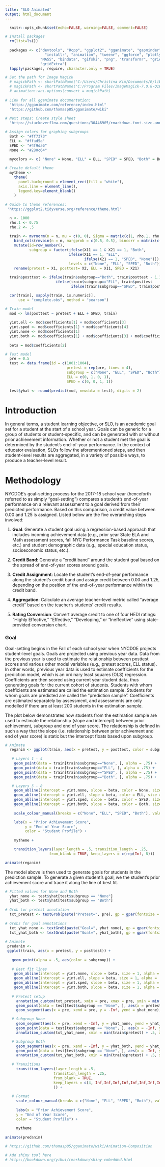 ```yaml
---
title: "SLO Animated"
output: html_document
---
```


```r

  knitr::opts_chunk$set(echo=FALSE, warning=FALSE, comment=FALSE)

# Install packages
  rm(list=ls())
  
  packages <- c("devtools", "Rcpp", "ggplot2", "gganimate", "gapminder", "dplyr", 
                  "installr", "animation", "tweenr", "ggforce", "plotly", "tidyr", 
                "MASS", "bindata", "gifski", "png", "transformr", "grid", "magick",
                "gridExtra")
  lapply(packages, require, character.only = TRUE)

# Set the path for Image Magick
  # magickPath <- shortPathName("C:/Users/Christina Kim/Documents/R/library/ImageMagick-7.0.8-Q16/magick.exe")
  # magickPath <- shortPathName("C:/Program Files/ImageMagick-7.0.8-Q16/magick.exe")
  # animation::ani.options(convert = magickPath)
  
# Link for all gganimate documentation:
  "https://gganimate.com/reference/index.html"
  "https://github.com/thomasp85/gganimate/wiki"
  
# Next steps: Create style sheet
  "https://stackoverflow.com/questions/30446905/rmarkdown-font-size-and-header/30447045"

```
```r

# Assign colors for graphing subgroups 
  Both <- "#ff7373"
  ELL <- "#ffad5a" 
  SPED <- "#4f9da6"
  None <- "#280c64" 
    
  mycolors <- c( "None" = None, "ELL" = ELL, "SPED" = SPED, "Both" = Both)

# Create default theme    
  mytheme <-
    theme(
      panel.background = element_rect(fill = "white"), 
      axis.line = element_line(),
      legend.key=element_blank()
    )
    
# Guide to theme references:
 "https://ggplot2.tidyverse.org/reference/theme.html"
```
```r

  n <- 1000
  rho.1 <- 0.75
  rho.2 <- .5
    
  train <- mvrnorm(n = n, mu = c(0, 0), Sigma = matrix(c(1, rho.1, rho.1, 1), nrow = 2), empirical = TRUE) %>% data.frame() %>%
    bind_cols(rmvbin(n = n, margprob = c(0.5, 0.5), bincorr = matrix(c(1, rho.2,rho.2, 1), ncol = 2)) %>% data.frame()) %>%
    mutate(id=row_number(),
           subgroup = factor(ifelse(X11 == 1 & X21 == 1, "Both", 
                             ifelse(X11 == 1, "ELL", 
                                    ifelse(X21 == 1, "SPED", "None"))),
                             levels = c("None", "ELL", "SPED", "Both"))) %>%
    rename(pretest = X1, posttest= X2, ELL = X11, SPED = X21) 
  
  train$posttest <- ifelse(train$subgroup=="Both", train$posttest - 1.15, 
                       ifelse(train$subgroup=="ELL", train$posttest - .65,
                              ifelse(train$subgroup=="SPED", train$posttest - .85, train$posttest)))

  cor(train[, sapply(train, is.numeric)],
      use = "complete.obs", method = "pearson")
```
```r
# Train model
  mod <- lm(posttest ~ pretest + ELL + SPED, train)
  
  yint.ell <- mod$coefficients[1] + mod$coefficients[3]
  yint.sped <- mod$coefficients[1] + mod$coefficients[4]
  yint.none <- mod$coefficients[1]
  yint.both <- mod$coefficients[1] + mod$coefficients[3] + mod$coefficients[4]
  
  beta = mod$coefficients[2]

# Test model
  pre = 0.5
  test <- data.frame(id = c(1001:1004), 
                            pretest = rep(pre, times = 4), 
                            subgroup = c("None", "ELL", "SPED", "Both"), 
                            ELL = c(0, 1, 0, 1), 
                            SPED = c(0, 0, 1, 1))
                     
  test$yhat <- round(predict(mod, newdata = test), digits = 2)
```

# Introduction
In general terms, a student learning objective, or SLO, is an academic goal set for a student at the start of a school
year. Goals can be generic for a group of students or student-specific, and can be generated with or without prior
achievement information. Whether or not a student met the goal is determined by the student's end-of-year
performance. In the context of educator evaluation, SLOs follow the aforementioned steps, and then student-level
results are aggregated, in a variety of possible ways, to produce a teacher-level result.

# Methodology
NYCDOE's goal-setting process for the 2017-18 school year (henceforth referred to as simply "goal-setting")
compares a student's end-of-year performance on a relevant assessment to a goal derived from their predicted
performance. Based on this comparison, a credit value between 0.00 and 1.25 is assigned. Listed below are the five
overarching steps involved:

1. **Goal**: Generate a student goal using a regression-based approach that includes incoming achievement data (e.g., prior year State ELA and Math assessment scores, fall NYC Performance Task baseline scores, etc.) and student demographic data (e.g., special education status, socioeconomic status, etc.).

2. **Credit Band**: Generate a "credit band" around the student goal based on the spread of end-of-year scores around goals.

3. **Credit Assignment**: Locate the student's end-of-year performance along the student's credit band and assign credit between 0.00 and 1.25, depending on the position of the end-of-year performance within the credit band.

4. **Aggregation**: Calculate an average teacher-level metric called "average credit" based on the teacher's students' credit results.
5. **Rating Conversion**: Convert average credit to one of four HEDI ratings: "Highly Effective," "Effective," "Developing," or "Ineffective" using state-provided conversion chart.

### Goal
Goal-setting begins in the Fall of each school year when NYCDOE projects student-level goals. Goals are projected using previous year data. Data from the previous year is used to estimate the relationship between posttest scores and various other model variables (e.g., pretest scores, ELL status). In other words, previous year data is used to estimate coefficients for the prediction model, which is an ordinary least squares (OLS) regression. Coefficients are then scored using current year student data, thus generating goals for the current cohort of students. Students with whom coefficients are estimated are called the estimation sample. Students for whom goals are predicted are called the "prediction sample". Coefficients are estimated separately by assessment, and assessments are only modelled if there are at least 200 students in the estimation sample. 

The plot below demonstrates how students from the estimation sample are used to estimate the relationship (slope and intercept) between prior achievement, subgroup and end of year score. The relationship is defined in such a way that the slope (i.e. relationship between prior achivement and end of year score) is static but the intercept floats based upon subgroup. 
```r
# Animate  
  reganim <- ggplot(train, aes(x = pretest, y = posttest, color = subgroup)) +
    
   # Layers 1 - 4
    geom_point(data = train[train$subgroup=="None", ], alpha = .75) +
    geom_point(data = train[train$subgroup=="ELL", ], alpha = .75) +
    geom_point(data = train[train$subgroup=="SPED", ], alpha = .75) +
    geom_point(data = train[train$subgroup=="Both", ], alpha = .75) + 

   # Layers 5 - 8
    geom_abline(intercept = yint.none, slope = beta, color = None, size = 1) +
    geom_abline(intercept = yint.ell, slope = beta, color = ELL, size = 1) +
    geom_abline(intercept = yint.sped, slope = beta, color = SPED, size = 1) +
    geom_abline(intercept = yint.both, slope = beta, color = Both, size = 1) +
    
    scale_colour_manual(breaks = c("None", "ELL", "SPED", "Both"), values = mycolors) + 

    labs(x = "Prior Achievement Score",
         y = "End of Year Score",
         color = "Student Profile") + 
    
    mytheme +

    transition_layers(layer_length = .5, transition_length = .25,
                    from_blank = TRUE, keep_layers = c(rep(Inf, 8))) 

animate(reganim)
```

The model above is then used to generate goals for students in the prediction sample. To generate a given student's goal, we the student's prior achievement score and trace it along the line of best fit.
```r
# Fitted values for None and Both
  yhat_none <- test$yhat[test$subgroup == "None"]
  yhat_both <- test$yhat[test$subgroup == "Both"]
  
# Grob for pretest annotation
  txt_pretest <- textGrob(paste("Pretest=", pre), gp = gpar(fontsize = 9, fontface = "bold"))
  
# Grobs for goal annotations  
  txt_yhat_none <- textGrob(paste("Goal=", yhat_none), gp = gpar(fontsize = 9, fontface = "bold"))
  txt_yhat_both <- textGrob(paste("Goal=", yhat_both), gp = gpar(fontsize = 9, fontface = "bold"))  
  
# Animate
 predanim <- 
 ggplot(train, aes(x = pretest, y = posttest)) +
   
   geom_point(alpha = .5, aes(color = subgroup)) + 
   
   # Best fit lines
    geom_abline(intercept = yint.none, slope = beta, size = 1, alpha = .75, color = None) +
    geom_abline(intercept = yint.ell, slope = beta, size = 1, alpha = .75, color = ELL) +
    geom_abline(intercept = yint.sped, slope = beta, size = 1, alpha = .75, color = SPED) +
    geom_abline(intercept = yint.both, slope = beta, size = 1, alpha = .75, color = Both) +
   
   # Pretest setup
     annotation_custom(txt_pretest, xmin = pre, xmax = pre, ymin = min(train$posttest), ymax = min(train$posttest)) +
     geom_point(data = test[test$subgroup == "None", ], aes(x = pretest, y = -Inf), color="black") +
     geom_segment(aes(x = pre, xend = pre, y = -Inf, yend = yhat_none), color = "black", linetype = 2, size=.75) + 

   # Subgroup None
     geom_segment(aes(x = pre, xend = -Inf, y = yhat_none, yend = yhat_none), color = "black", linetype = 2, size = .75, arrow=arrow(length=unit(0.4,"cm"))) +
     geom_point(data = test[test$subgroup == "None", ], aes(x = -Inf, y = yhat_none), color="black") +
     annotation_custom(txt_yhat_none, xmin = min(train$pretest) + .5, xmax = min(train$pretest) + .5, ymin = yhat_none + .5, ymax = yhat_none + .5 ) + 

   # Subgroup Both
     geom_segment(aes(x = pre, xend = -Inf, y = yhat_both, yend = yhat_both), color = "black", linetype = 2, size = .75, arrow=arrow(length=unit(0.4,"cm"))) +
     geom_point(data = test[test$subgroup == "None", ], aes(x = -Inf, y = yhat_both), color="black") +
     annotation_custom(txt_yhat_both, xmin = min(train$pretest) + .5, xmax = min(train$pretest) + .5, ymin = yhat_both + .5, ymax = yhat_both + .5) +    
   
   # Transitions
     transition_layers(layer_length = .5, 
                      transition_length = .25,
                      from_blank = TRUE, 
                      keep_layers = c(4, Inf,Inf,Inf,Inf,Inf,Inf,Inf,Inf,Inf,Inf,Inf,Inf,Inf
                      )) +
   
   # Format
     scale_colour_manual(breaks = c("None", "ELL", "SPED", "Both"), values = mycolors) + 
       
     labs(x = "Prior Achievement Score",
     y = "End of Year Score",
     color = "Student Profile") + 
       
     mytheme
 
animate(predanim)
```

<!-- Simulate change in pretest & subgroup vs. goal: -->
```r
# https://github.com/thomasp85/gganimate/wiki/Animation-Composition
```

<!-- Try it yourself!: -->
```r
# Add shiny tool here
# https://bookdown.org/yihui/rmarkdown/shiny-embedded.html
```

